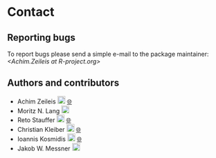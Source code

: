 # Contact

## Reporting bugs

To report bugs please send a simple e-mail to the package maintainer:
_&#x3c;&#x41;&#x63;&#x68;&#x69;&#x6d;&#x2e;&#x5a;&#x65;&#x69;&#x6c;&#x65;&#x69;&#x73;&#x20;&#x61;&#x74;&#x20;&#x52;&#x2d;&#x70;&#x72;&#x6f;&#x6a;&#x65;&#x63;&#x74;&#x2e;&#x6f;&#x72;&#x67;&#x3e;_


## Authors and contributors

* Achim Zeileis
  [![ORCID](orcid.svg){width=18px}](https://orcid.org/0000-0003-0918-3766)
  [🌐](https://www.zeileis.org/)
* Moritz N. Lang
  [![ORCID](orcid.svg){width=18px}](https://orcid.org/0000-0002-2533-9903)
* Reto Stauffer
  [![ORCID](orcid.svg){width=18px}](https://orcid.org/0000-0002-3798-5507)
  [🌐](https://retostauffer.org)
* Christian Kleiber
  [![ORCID](orcid.svg){width=18px}](https://orcid.org/0000-0002-6781-4733)
  [🌐](https://wwz.unibas.ch/en/kleiber/)
* Ioannis Kosmidis
  [![ORCID](orcid.svg){width=18px}](https://orcid.org/0000-0003-1556-0302)
  [🌐](https://ikosmidis.com/)
* Jakob W. Messner
  [![ORCID](orcid.svg){width=18px}](https://orcid.org/0000-0002-1027-3673)
